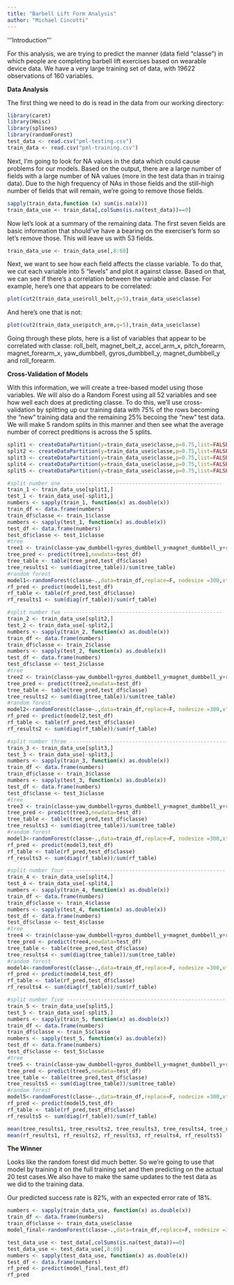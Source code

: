 ```yaml
---
title: "Barbell Lift Form Analysis"
author: "Michael Cincotti"
---
```


'''Introduction'''

For this analysis, we are trying to predict the manner (data field "classe") in which people are completing barbell lift exercises based on wearable device data. We have a very large training set of data, with 19622 observations of 160 variables. 

**Data Analysis**

The first thing we need to do is read in the data from our working directory:

```r
library(caret)
library(Hmisc)
library(splines)
library(randomForest)
test_data <- read.csv("pml-testing.csv")
train_data <- read.csv("pml-training.csv")
```

Next, I'm going to look for NA values in the data which could cause problems for our models. Based on the output, there are a large number of fields with a large number of NA values (more in the test data than in trainig data). Due to the high frequency of NAs in those fields and the still-high number of fields that will remain, we're going to remove those fields. 

```r
sapply(train_data,function (x) sum(is.na(x)))
train_data_use <- train_data[,colSums(is.na(test_data))==0]
```
Now let's look at a summary of the remaining data. The first seven fields are basic information that should've have a bearing on the exerciser's form so let's remove those. This will leave us with 53 fields. 

```r
train_data_use <- train_data_use[,8:60]
```

Next, we want to see how each field affects the classe variable. To do that, we cut each variable into 5 "levels" and plot it against classe. Based on that, we can see if there's a correlation between the variable and classe. For example, here's one that appears to be correlated:

```r
plot(cut2(train_data_use$roll_belt,g=5),train_data_use$classe)
```

And here's one that is not:

```r
plot(cut2(train_data_use$pitch_arm,g=5),train_data_use$classe)
```

Going through these plots, here is a list of variables that appear to be correlated with classe: roll_belt, magnet_belt_z, accel_arm_x, pitch_forearm, magnet_forearm_x, yaw_dumbbell, gyros_dumbbell_y, magnet_dumbbell_y and roll_forearm. 

**Cross-Validation of Models**

With this information, we will create a tree-based model using those variables. We will also do a Random Forest using all 52 variables and see how well each does at predicting classe. To do this, we'll use cross-validation by splitting up our training data with 75% of the rows becoming the "new" training data and the remaining 25% becoing the "new" test data. We will make 5 random splits in this manner and then see what the average number of correct preditions is across the 5 splits.

```r
split1 <- createDataPartition(y=train_data_use$classe,p=0.75,list=FALSE)
split2 <- createDataPartition(y=train_data_use$classe,p=0.75,list=FALSE)
split3 <- createDataPartition(y=train_data_use$classe,p=0.75,list=FALSE)
split4 <- createDataPartition(y=train_data_use$classe,p=0.75,list=FALSE)
split5 <- createDataPartition(y=train_data_use$classe,p=0.75,list=FALSE)

#split number one ---------------------------------------------------
train_1 <- train_data_use[split1,]
test_1 <- train_data_use[-split1,]
numbers <- sapply(train_1, function(x) as.double(x))
train_df <- data.frame(numbers)
train_df$classe <- train_1$classe
numbers <- sapply(test_1, function(x) as.double(x))
test_df <- data.frame(numbers)
test_df$classe <- test_1$classe
#tree
tree1 <- train(classe~yaw_dumbbell+gyros_dumbbell_y+magnet_dumbbell_y+roll_forearm+roll_belt+magnet_belt_z+accel_arm_x+pitch_forearm+magnet_forearm_x,data=train_df,method="rpart")
tree_pred <- predict(tree1,newdata=test_df)
tree_table <- table(tree_pred,test_df$classe)
tree_results1 <- sum(diag(tree_table))/sum(tree_table)
#random forest
model1<-randomForest(classe~.,data=train_df,replace=F, nodesize =300,xtest=train_df[,1:52],ytest=train_df[,53],ntree=500,mtry=10,keep.forest = T)
rf_pred <- predict(model1,test_df)
rf_table <- table(rf_pred,test_df$classe)
rf_results1 <- sum(diag(rf_table))/sum(rf_table)

#split number two ---------------------------------------------------
train_2 <- train_data_use[split2,]
test_2 <- train_data_use[-split2,]
numbers <- sapply(train_2, function(x) as.double(x))
train_df <- data.frame(numbers)
train_df$classe <- train_2$classe
numbers <- sapply(test_2, function(x) as.double(x))
test_df <- data.frame(numbers)
test_df$classe <- test_2$classe
#tree
tree2 <- train(classe~yaw_dumbbell+gyros_dumbbell_y+magnet_dumbbell_y+roll_forearm+roll_belt+magnet_belt_z+accel_arm_x+pitch_forearm+magnet_forearm_x,data=train_df,method="rpart")
tree_pred <- predict(tree2,newdata=test_df)
tree_table <- table(tree_pred,test_df$classe)
tree_results2 <- sum(diag(tree_table))/sum(tree_table)
#random forest
model2<-randomForest(classe~.,data=train_df,replace=F, nodesize =300,xtest=train_df[,1:52],ytest=train_df[,53],ntree=500,mtry=10,keep.forest = T)
rf_pred <- predict(model2,test_df)
rf_table <- table(rf_pred,test_df$classe)
rf_results2 <- sum(diag(rf_table))/sum(rf_table)

#split number three ---------------------------------------------------
train_3 <- train_data_use[split3,]
test_3 <- train_data_use[-split3,]
numbers <- sapply(train_3, function(x) as.double(x))
train_df <- data.frame(numbers)
train_df$classe <- train_3$classe
numbers <- sapply(test_3, function(x) as.double(x))
test_df <- data.frame(numbers)
test_df$classe <- test_3$classe
#tree
tree3 <- train(classe~yaw_dumbbell+gyros_dumbbell_y+magnet_dumbbell_y+roll_forearm+roll_belt+magnet_belt_z+accel_arm_x+pitch_forearm+magnet_forearm_x,data=train_df,method="rpart")
tree_pred <- predict(tree3,newdata=test_df)
tree_table <- table(tree_pred,test_df$classe)
tree_results3 <- sum(diag(tree_table))/sum(tree_table)
#random forest
model3<-randomForest(classe~.,data=train_df,replace=F, nodesize =300,xtest=train_df[,1:52],ytest=train_df[,53],ntree=500,mtry=10,keep.forest = T)
rf_pred <- predict(model3,test_df)
rf_table <- table(rf_pred,test_df$classe)
rf_results3 <- sum(diag(rf_table))/sum(rf_table)

#split number four ---------------------------------------------------
train_4 <- train_data_use[split4,]
test_4 <- train_data_use[-split4,]
numbers <- sapply(train_4, function(x) as.double(x))
train_df <- data.frame(numbers)
train_df$classe <- train_4$classe
numbers <- sapply(test_4, function(x) as.double(x))
test_df <- data.frame(numbers)
test_df$classe <- test_4$classe
#tree
tree4 <- train(classe~yaw_dumbbell+gyros_dumbbell_y+magnet_dumbbell_y+roll_forearm+roll_belt+magnet_belt_z+accel_arm_x+pitch_forearm+magnet_forearm_x,data=train_df,method="rpart")
tree_pred <- predict(tree4,newdata=test_df)
tree_table <- table(tree_pred,test_df$classe)
tree_results4 <- sum(diag(tree_table))/sum(tree_table)
#random forest
model4<-randomForest(classe~.,data=train_df,replace=F, nodesize =300,xtest=train_df[,1:52],ytest=train_df[,53],ntree=500,mtry=10,keep.forest = T)
rf_pred <- predict(model4,test_df)
rf_table <- table(rf_pred,test_df$classe)
rf_results4 <- sum(diag(rf_table))/sum(rf_table)

#split number five ---------------------------------------------------
train_5 <- train_data_use[split5,]
test_5 <- train_data_use[-split5,]
numbers <- sapply(train_5, function(x) as.double(x))
train_df <- data.frame(numbers)
train_df$classe <- train_5$classe
numbers <- sapply(test_5, function(x) as.double(x))
test_df <- data.frame(numbers)
test_df$classe <- test_5$classe
#tree
tree5 <- train(classe~yaw_dumbbell+gyros_dumbbell_y+magnet_dumbbell_y+roll_forearm+roll_belt+magnet_belt_z+accel_arm_x+pitch_forearm+magnet_forearm_x,data=train_df,method="rpart")
tree_pred <- predict(tree5,newdata=test_df)
tree_table <- table(tree_pred,test_df$classe)
tree_results5 <- sum(diag(tree_table))/sum(tree_table)
#random forest
model5<-randomForest(classe~.,data=train_df,replace=F, nodesize =300,xtest=train_df[,1:52],ytest=train_df[,53],ntree=500,mtry=10,keep.forest = T)
rf_pred <- predict(model5,test_df)
rf_table <- table(rf_pred,test_df$classe)
rf_results5 <- sum(diag(rf_table))/sum(rf_table)

mean(tree_results1, tree_results2, tree_results3, tree_results4, tree_results5)
mean(rf_results1, rf_results2, rf_results3, rf_results4, rf_results5)
```

**The Winner**

Looks like the random forest did much better. So we're going to use that model by training it on the full training set and then predicting on the actual 20 test cases.We also have to make the same updates to the test data as we did to the training data. 

Our predicted success rate is 82%, with an expected error rate of 18%.

```r

numbers <- sapply(train_data_use, function(x) as.double(x))
train_df <- data.frame(numbers)
train_df$classe <- train_data_use$classe
model_final<-randomForest(classe~.,data=train_df,replace=F, nodesize =300,xtest=train_df[,1:52],ytest=train_df[,53],ntree=500,mtry=10,keep.forest = T)

test_data_use <- test_data[,colSums(is.na(test_data))==0]
test_data_use <- test_data_use[,8:60]
numbers <- sapply(test_data_use, function(x) as.double(x))
test_df <- data.frame(numbers)
rf_pred <- predict(model_final,test_df)
rf_pred
```
